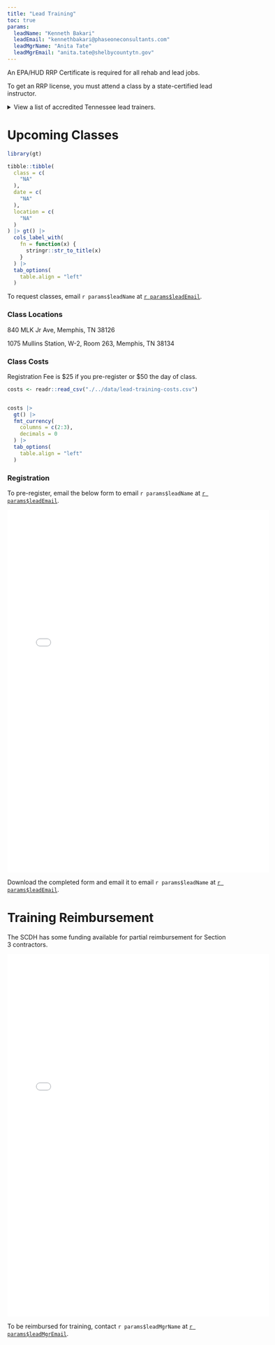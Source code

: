 ```yaml
---
title: "Lead Training"
toc: true
params:
  leadName: "Kenneth Bakari"
  leadEmail: "kennethbakari@phaseoneconsultants.com"
  leadMgrName: "Anita Tate"
  leadMgrEmail: "anita.tate@shelbycountytn.gov"
---
```


An EPA/HUD RRP Certificate is required for all rehab and lead jobs.

To get an RRP license, you must attend a class by a state-certified lead instructor.

<details><summary>View a list of accredited Tennessee lead trainers.</summary>
<embed src="../docs/state-lead-trainer-list.pdf" width="600" height="830" 
 type="application/pdf">
</details>

# Upcoming Classes

```r
library(gt)

tibble::tibble(
  class = c(
    "NA"
  ),
  date = c(
    "NA"
  ),
  location = c(
    "NA"
  )
) |> gt() |>
  cols_label_with(
    fn = function(x) {
      stringr::str_to_title(x)
    }
  ) |>
  tab_options(
    table.align = "left"
  )
```

To request classes, email `r params$leadName` at [`r params$leadEmail`](`r paste0("mailto:", params$leadEmail)`).

### Class Locations

840 MLK Jr Ave, Memphis, TN 38126

1075 Mullins Station, W-2, Room 263, Memphis, TN 38134

### Class Costs

Registration Fee is \$25 if you pre-register or \$50 the day of class.

```r
costs <- readr::read_csv("./../data/lead-training-costs.csv")


costs |> 
  gt() |>
  fmt_currency(
    columns = c(2:3), 
    decimals = 0
  ) |>
  tab_options(
    table.align = "left"
  )
```

### Registration

To pre-register, email the below form to email `r params$leadName` at [`r params$leadEmail`](`r paste0("mailto:", params$leadEmail)`).

<embed src="../forms/phase-one-registration.pdf" width="600" height="830" 
 type="application/pdf">

Download the completed form and email it to email `r params$leadName` at [`r params$leadEmail`](`r paste0("mailto:", params$leadEmail)`).


# Training Reimbursement

The SCDH has some funding available for partial reimbursement for Section 3 contractors.

<embed src="../docs/lead-reimbursement-info.pdf" width="600" height="830" 
 type="application/pdf">

To be reimbursed for training, contact `r params$leadMgrName` at [`r params$leadMgrEmail`](`r paste0("mailto:", params$leadEmail)`).
